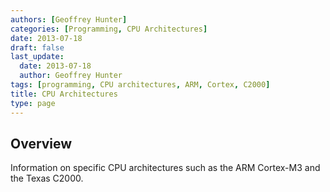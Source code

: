 ```yaml
---
authors: [Geoffrey Hunter]
categories: [Programming, CPU Architectures]
date: 2013-07-18
draft: false
last_update:
  date: 2013-07-18
  author: Geoffrey Hunter
tags: [programming, CPU architectures, ARM, Cortex, C2000]
title: CPU Architectures
type: page
---
```



## Overview

Information on specific CPU architectures such as the ARM Cortex-M3 and the Texas C2000.
